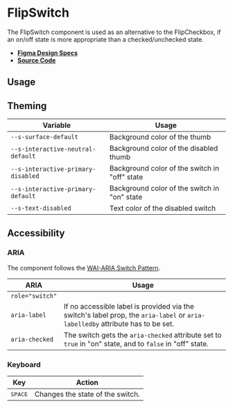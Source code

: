
<Meta title="Components/FlipSwitch" />

# FlipSwitch

The FlipSwitch component is used as an alternative to the FlipCheckbox, if an
on/off state is more appropriate than a checked/unchecked state.

- **[Figma Design Specs](https://www.figma.com/file/l498Zs9zdZ1qrFJ8aYs47G/Components-V2?node-id=2127%3A21002)**
- **[Source Code](https://github.com/flip-corp/swirl/tree/main/packages/swirl-components/src/components/flip-switch)**

## Usage

<Canvas withSource="open">
  <Story id="components-flipswitch--flip-switch" />
</Canvas>

<ArgsTable story="." />

## Theming

| Variable                           | Usage                                         |
| ---------------------------------- | --------------------------------------------- |
| `--s-surface-default`              | Background color of the thumb                 |
| `--s-interactive-neutral-default`  | Background color of the disabled thumb        |
| `--s-interactive-primary-disabled` | Background color of the switch in "off" state |
| `--s-interactive-primary-default`  | Background color of the switch in "on" state  |
| `--s-text-disabled`                | Text color of the disabled switch             |

## Accessibility

### ARIA

The component follows the
[WAI-ARIA Switch Pattern](https://www.w3.org/WAI/ARIA/apg/patterns/switch/).

| ARIA            | Usage                                                                                                                          |
| --------------- | ------------------------------------------------------------------------------------------------------------------------------ |
| `role="switch"` |                                                                                                                                |
| `aria-label`    | If no accessible label is provided via the switch's label prop, the `aria-label` or `aria-labelledby` attribute has to be set. |
| `aria-checked`  | The switch gets the `aria-checked` attribute set to `true` in "on" state, and to `false` in "off" state.                       |

### Keyboard

| Key              | Action                           |
| ---------------- | -------------------------------- |
| <kbd>SPACE</kbd> | Changes the state of the switch. |

